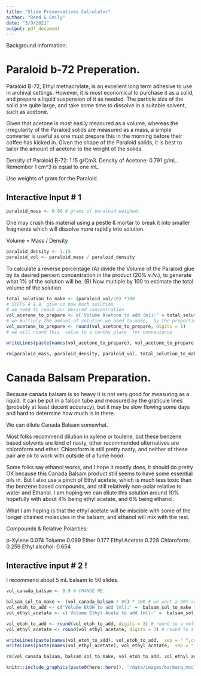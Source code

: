 ```yaml
---
title: "Slide Preservatives Calculator"
author: "Reed & Emily"
date: "3/9/2021"
output: pdf_document
---
```



Background information:

# Paraloid b-72 Preperation. 

Paraloid B-72, Ethyl methacrylate, is an excellent long term adhesive to use in archival settings. However, it is most economical to purchase it as a solid, and prepare a liquid suspension of it as needed. The particle size of the solid are quite large, and take some time to dissolve in a suitable solvent, such as acetone. 

Given that acetone is most easily measured as a volume, whereas the irregularity of the Paraloid solids are measured as a mass, a simple converter is useful as one must prepare this in the morning before their coffee has kicked in. Given the shape of the Paraloid solids, it is best to tailor the amount of acetone to the weight of the solids. 


Density of Paraloid B-72: 1.15 g/Cm3. 
Density of Acetone: 0.791 g/mL. 
Remember 1 cm^3 is equal to one mL. 

Use weights of gram for the Paraloid. 

## Interactive Input # 1
```r
paraloid_mass <- 0.86 # grams of paraloid weighed. 
```
One may crush this material using a pestle & mortar to break it into smaller fragments which will dissolve more rapidly into solution. 


Volume = Mass / Density
```r
paraloid_density <- 1.15
paraloid_vol <- paraloid_mass / paraloid_density
```

To calculate a reverse percentage (A) divide the Volume of the Paraloid glue by its desired percent concentration in the product (20% v./v.), to generate what 1% of the solution will be. (B) Now multiple by 100 to estimate the total volume of the solution. 

```r
total_solution_to_make <- (paraloid_vol/20) *100 
# STEPS A & B, give us how much solution
# we need to reach our desired concentration
vol_acetone_to_prepare <- c('Volume Acetone to add (ml):' = total_solution_to_make * .80) 
# we multiply the amount of solution we need to make,  by the proportion of the solution which will be acetone. 
vol_acetone_to_prepare <- round(vol_acetone_to_prepare, digits = 1) 
# we will round this  value to a tenths place  for convenience

writeLines(paste(names(vol_acetone_to_prepare), vol_acetone_to_prepare,  sep = " ",collapse = ","))
```

```r
rm(paraloid_mass, paraloid_density, paraloid_vol, total_solution_to_make, vol_acetone_to_prepare)
```


# Canada Balsam Preparation. 

Because canada balsam is so heavy it is not very good for measuring as a liquid. It can be put in a falcon tube and measured by the graticule lines (probably at least decent accuracy), but it may be slow flowing some days and hard to determine how much is in there. 

We can dilute Canada Balsam somewhat.

Most folks recommend dilution in xylene or toulene, but these benzene based solvents are kind of nasty, other recommended alternatives are chloroform and ether. Chloroform is still pretty nasty, and neither of these pair  are ok to work with outside of a fume hood. 

Some folks say ethanol works, and I hope it mostly does, it should do pretty OK because this Canada Balsam product still seems to have some essential oils in. But I also use a pinch of Ethyl acetate, which is much less toxic than the benzene based compounds, and still relatively non-polar relative to water and Ethanol. I am hoping we can dilute this solution around 10% hopefully with about 4% being ethyl acetate, and 6% being ethanol. 

What I am hoping is that the ethyl acetate will be miscible with some of the longer chained molecules in the balsam, and ethanol will mix with the rest. 

Compounds & Relative Polarities:

p-Xylene 0.074
Toluene 0.099
Ether 0.177
Ethyl Acetate 0.228
Chloroform: 0.259
Ethyl alcohol:  0.654

## Interactive input # 2 !

I recommend about 5 mL balsam to 50 slides. 
```r
vol_canada_balsam <- 0.9 # CHANGE ME. 
```


```r
balsam_sol_to_make <- (vol_canada_balsam / 85) * 100 # we want a 90% solution of Canada Balsam
vol_etoh_to_add <- c('Volume EtOH to add (ml):' =  balsam_sol_to_make * 0.075) # 6% ethanol
vol_ethyl_acetate <- c('Volume Ethyl Acete to add (ml):' =  balsam_sol_to_make * 0.075) # 4% ethyl alcohol. 

vol_etoh_to_add <- round(vol_etoh_to_add, digits = 3) # round to a volume we can pipette
vol_ethyl_acetate <- round(vol_ethyl_acetate, digits = 3) # round to a volume we can pipette

writeLines(paste(names(vol_etoh_to_add), vol_etoh_to_add,  sep = " ",collapse = ","))
writeLines(paste(names(vol_ethyl_acetate), vol_ethyl_acetate,  sep = " ",collapse = ","))
```

```r
rm(vol_canada_balsam, balsam_sol_to_make, vol_etoh_to_add, vol_ethyl_acetate)
```

```r
knitr::include_graphics(paste0(here::here(), '/data/images/barbara_mcclintock.png'))
```
